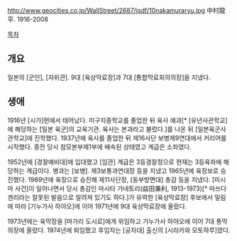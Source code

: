 http://www.geocities.co.jp/WallStreet/2687/jsdf/10nakamuraryu.jpg
中村龍平. 1916-2008

[[목차]]
== 개요 ==
일본의 [군인], [자위관]. 9대 [육상막료장]과 7대 [통합막료회의의장]을 지냈다.
== 생애 ==
1916년 [시가]현에서 태어났다. 미구치중학교를 졸업한 뒤 육사 예과[* [유년사관학교]에 해당하는 [일본 육군]의 교육기관. 육사는 본과라고 불렀다.]를 나온 뒤 [일본육군사관학교]에 진학했다. 1937년에 육사를 졸업한 뒤 제16사단 보병제9연대에서 커리어를 시작했다. 종전 당시 참모본부제1부에 배속된 상태였고 계급은 소좌였다.

1952년에 [경찰예비대]에 입대했고 [임관] 계급은 3등경찰정으로 현재는 3등육좌에 해당하는 계급이다. 병과는 [보병]. 제3보통과연대장 등을 지냈고 1965년에 육장보로 승진했다. 1969년에 육장으로 승진해 제11사단장, [동부방면대] 총감 등을 지냈다. [미시마 사건]이 일어나면서 당시 총감인 마시타 가네토리(益田兼利, 1913-1973)[* 마쓰다 겐리라는 잘못된 발음으로 알려져 있기도 하다.]가 유력한 [육상막료장] 후보에서 밀림에 따라 [기누가사 하야오]에 이어 1971년에 9대 육상막료장에 올랐다.

1973년에는 육막장을 [마가리 도시로]에게 위임하고 기누가사 하야오에 이어 7대 통막의장에 올랐다. 1974년에 퇴임했고 후임자는 [공자대] 출신의 [시라카와 모토하루]였다.
